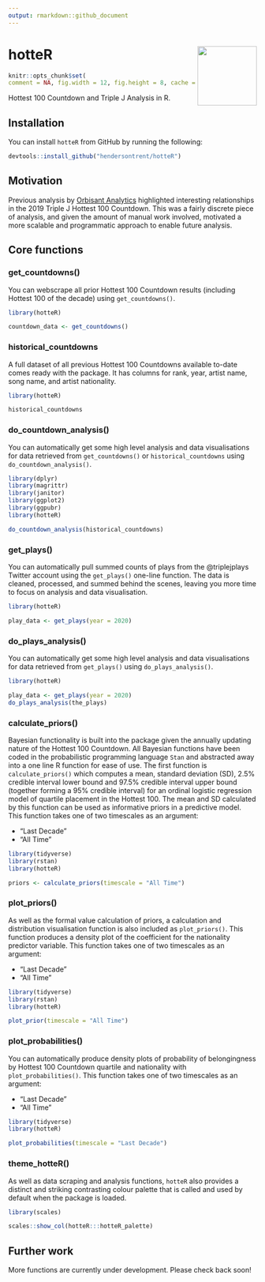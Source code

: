 ```yaml
---
output: rmarkdown::github_document
---
```


# hotteR <img src="man/figures/logo.png" align="right" width="120" />

```r
knitr::opts_chunk$set(
comment = NA, fig.width = 12, fig.height = 8, cache = FALSE)
```

Hottest 100 Countdown and Triple J Analysis in R.

## Installation

You can install `hotteR` from GitHub by running the following:

```r
devtools::install_github("hendersontrent/hotteR")
```

## Motivation

Previous analysis by [Orbisant Analytics](https://www.orbisantanalytics.com/hottest-100) highlighted interesting relationships in the 2019 Triple J Hottest 100 Countdown. This was a fairly discrete piece of analysis, and given the amount of manual work involved, motivated a more scalable and programmatic approach to enable future analysis.

## Core functions

### get_countdowns()

You can webscrape all prior Hottest 100 Countdown results (including Hottest 100 of the decade) using `get_countdowns()`.

```r
library(hotteR)

countdown_data <- get_countdowns()
```

### historical_countdowns

A full dataset of all previous Hottest 100 Countdowns available to-date comes ready with the package. It has columns for rank, year, artist name, song name, and artist nationality.

```r
library(hotteR)

historical_countdowns
```

### do_countdown_analysis()

You can automatically get some high level analysis and data visualisations for data retrieved from `get_countdowns()` or `historical_countdowns` using `do_countdown_analysis()`.

```r
library(dplyr)
library(magrittr)
library(janitor)
library(ggplot2)
library(ggpubr)
library(hotteR)

do_countdown_analysis(historical_countdowns)
```

### get_plays()

You can automatically pull summed counts of plays from the @triplejplays Twitter account using the `get_plays()` one-line function. The data is cleaned, processed, and summed behind the scenes, leaving you more time to focus on analysis and data visualisation.

```r
library(hotteR)

play_data <- get_plays(year = 2020)
```

### do_plays_analysis()

You can automatically get some high level analysis and data visualisations for data retrieved from `get_plays()` using `do_plays_analysis()`.

```r
library(hotteR)

play_data <- get_plays(year = 2020)
do_plays_analysis(the_plays)
```

### calculate_priors()

Bayesian functionality is built into the package given the annually updating nature of the Hottest 100 Countdown. All Bayesian functions have been coded in the probabilistic programming language `Stan` and abstracted away into a one line R function for ease of use. The first function is `calculate_priors()` which computes a mean, standard deviation (SD), 2.5% credible interval lower bound and 97.5% credible interval upper bound (together forming a 95% credible interval) for an ordinal logistic regression model of quartile placement in the Hottest 100. The mean and SD calculated by this function can be used as informative priors in a predictive model. This function takes one of two timescales as an argument:

* "Last Decade"
* "All Time"

```r
library(tidyverse)
library(rstan)
library(hotteR)

priors <- calculate_priors(timescale = "All Time")
```

### plot_priors()

As well as the formal value calculation of priors, a calculation and distribution visualisation function is also included as `plot_priors()`. This function produces a density plot of the coefficient for the nationality predictor variable. This function takes one of two timescales as an argument:

* "Last Decade"
* "All Time"

```r
library(tidyverse)
library(rstan)
library(hotteR)

plot_prior(timescale = "All Time")
```

### plot_probabilities()

You can automatically produce density plots of probability of belongingness by Hottest 100 Countdown quartile and nationality with `plot_probabilities()`. This function takes one of two timescales as an argument:

* "Last Decade"
* "All Time"

```r
library(tidyverse)
library(hotteR)

plot_probabilities(timescale = "Last Decade")
```

### theme_hotteR()

As well as data scraping and analysis functions, `hotteR` also provides a distinct and striking contrasting colour palette that is called and used by default when the package is loaded.

```r
library(scales)

scales::show_col(hotteR:::hotteR_palette)
```

## Further work

More functions are currently under development. Please check back soon!
